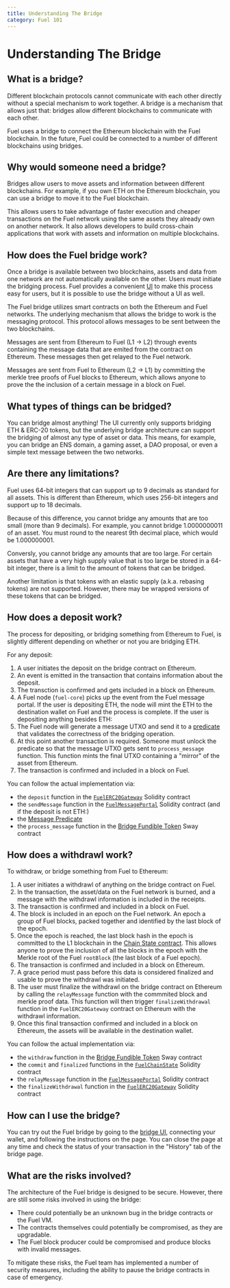 ```yaml
---
title: Understanding The Bridge
category: Fuel 101
---
```


# Understanding The Bridge

## What is a bridge?

Different blockchain protocols cannot communicate with each other directly without a special mechanism to work together. A bridge is a mechanism that allows just that: bridges allow different blockchains to communicate with each other.

Fuel uses a bridge to connect the Ethereum blockchain with the Fuel blockchain. In the future, Fuel could be connected to a number of different blockchains using bridges.

## Why would someone need a bridge?

Bridges allow users to move assets and information between different blockchains. For example, if you own ETH on the Ethereum blockchain, you can use a bridge to move it to the Fuel blockchain.

This allows users to take advantage of faster execution and cheaper transactions on the Fuel network using the same assets they already own on another network. It also allows developers to build cross-chain applications that work with assets and information on multiple blockchains.

## How does the Fuel bridge work?

Once a bridge is available between two blockchains, assets and data from one network are not automatically available on the other. Users must initiate the bridging process. Fuel provides a convenient [UI](https://app.fuel.network/bridge) to make this process easy for users, but it is possible to use the bridge without a UI as well.

The Fuel bridge utilizes smart contracts on both the Ethereum and Fuel networks.
The underlying mechanism that allows the bridge to work is the messaging protocol. This protocol allows messages to be sent between the two blockchains.

Messages are sent from Ethereum to Fuel (L1 -> L2) through events containing the message data that are emited from the contract on Ethereum. These messages then get relayed to the Fuel network.

Messages are sent from Fuel to Ethereum (L2 -> L1) by committing the merkle tree proofs of Fuel blocks to Ethereum, which allows anyone to prove the the inclusion of a certain message in a block on Fuel.

## What types of things can be bridged?

You can bridge almost anything! The UI currently only supports bridging ETH & ERC-20 tokens, but the underlying bridge architecture can support the bridging of almost any type of asset or data. This means, for example, you can bridge an ENS domain, a gaming asset, a DAO proposal, or even a simple text message between the two networks.

## Are there any limitations?

Fuel uses 64-bit integers that can support up to 9 decimals as standard for all assets. This is different than Ethereum, which uses 256-bit integers and support up to 18 decimals.

Because of this difference, you cannot bridge any amounts that are too small (more than 9 decimals). For example, you cannot bridge 1.0000000011 of an asset. You must round to the nearest 9th decimal place, which would be 1.000000001.

Conversly, you cannot bridge any amounts that are too large. For certain assets that have a very high supply value that is too large be stored in a 64-bit integer, there is a limit to the amount of tokens that can be bridged.

Another limitation is that tokens with an elastic supply (a.k.a. rebasing tokens) are not supported. However, there may be wrapped versions of these tokens that can be bridged.

## How does a deposit work?

The process for depositing, or bridging something from Ethereum to Fuel, is slightly different depending on whether or not you are bridging ETH.

For any deposit:

1. A user initiates the deposit on the bridge contract on Ethereum.
2. An event is emitted in the transaction that contains information about the deposit.
3. The transction is confirmed and gets included in a block on Ethereum.
4. A Fuel node (`fuel-core`) picks up the event from the Fuel message portal. If the user is depositing ETH, the node will mint the ETH to the destination wallet on Fuel and the process is complete. If the user is depositing anything besides ETH:
5. The Fuel node will generate a message UTXO and send it to a [predicate](/docs/sway/sway-program-types/predicates/) that validates the correctness of the bridging operation.
6. At this point another transaction is required. Someone must unlock the predicate so that the message UTXO gets sent to `process_message` function. This function mints the final UTXO containing a "mirror" of the asset from Ethereum.
7. The transaction is confirmed and included in a block on Fuel.

You can follow the actual implementation via:

- the `deposit` function in the [`FuelERC20Gateway`](https://github.com/FuelLabs/fuel-bridge/tree/main/packages/solidity-contracts/contracts/messaging/gateway/FuelERC20Gateway.sol) Solidity contract
- the `sendMessage` function in the [`FuelMessagePortal`](https://github.com/FuelLabs/fuel-bridge/tree/main/packages/solidity-contracts/contracts/fuelchain/FuelMessagePortal.sol) Solidity contract
(and if the deposit is not ETH:)
- the [Message Predicate](https://github.com/FuelLabs/fuel-bridge/tree/main/packages/message-predicates)
- the `process_message` function in the [Bridge Fundible Token](https://github.com/FuelLabs/fuel-bridge/tree/main/packages/fungible-token/bridge-fungible-token/src/main.sw) Sway contract

## How does a withdrawl work?

To withdraw, or bridge something from Fuel to Ethereum:

1. A user initiates a withdrawl of anything on the bridge contract on Fuel.
2. In the transaction, the asset/data on the Fuel network is burned, and a message with the withdrawl information is included in the receipts.
3. The transaction is confirmed and included in a block on Fuel.
4. The block is included in an epoch on the Fuel network. An epoch a group of Fuel blocks, packed together and identified by the last block of the epoch.
5. Once the epoch is reached, the last block hash in the epoch is committed to the L1 blockchain in the [Chain State contract](https://github.com/FuelLabs/fuel-bridge/tree/main/packages/solidity-contracts/contracts/fuelchain/FuelChainState.sol). This allows anyone to prove the inclusion of all the blocks in the epoch with the Merkle root of the Fuel `rootBlock` (the last block of a Fuel epoch).
6. The transaction is confirmed and included in a block on Ethereum.
7. A grace period must pass before this data is considered finalized and usable to prove the withdrawl was initiated.
8. The user must finalize the withdrawl on the bridge contract on Ethereum by calling the `relayMessage` function with the commmited block and merkle proof data.
This function will then trigger `finalizeWithdrawal` function in the `FuelERC20Gateway` contract on Ethereum with the withdrawl information.
9. Once this final transaction confirmed and included in a block on Ethereum, the assets will be available in the destination wallet.

You can follow the actual implementation via:

- the `withdraw` function in the [Bridge Fundible Token](https://github.com/FuelLabs/fuel-bridge/tree/main/packages/fungible-token/bridge-fungible-token/src/main.sw) Sway contract
- the `commit` and `finalized` functions in the [`FuelChainState`](../packages/solidity-contracts/contracts/fuelchain/FuelChainState.sol) Solidity contract
- the `relayMessage` function in the [`FuelMessagePortal`](https://github.com/FuelLabs/fuel-bridge/tree/main/packages/solidity-contracts/contracts/fuelchain/FuelMessagePortal.sol) Solidity contract
- the `finalizeWithdrawal` function in the [`FuelERC20Gateway`](https://github.com/FuelLabs/fuel-bridge/tree/main/packages/solidity-contracts/contracts/messaging/gateway/FuelERC20Gateway.sol) Solidity contract

## How can I use the bridge?

You can try out the Fuel bridge by going to the [bridge UI](https://app.fuel.network/bridge), connecting your wallet, and following the instructions on the page.
You can close the page at any time and check the status of your transaction in the "History" tab of the bridge page.

## What are the risks involved?

The architecture of the Fuel bridge is designed to be secure. However, there are still some risks involved in using the bridge:

- There could potentially be an unknown bug in the bridge contracts or the Fuel VM.
- The contracts themselves could potentially be compromised, as they are upgradable.
- The Fuel block producer could be compromised and produce blocks with invalid messages.

To mitigate these risks, the Fuel team has implemented a number of security measures, including the ability to pause the bridge contracts in case of emergency.
